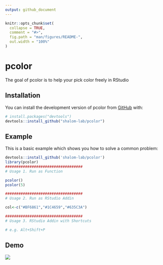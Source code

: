 ```yaml
---
output: github_document
---
```


```r
knitr::opts_chunk$set(
  collapse = TRUE,
  comment = "#>",
  fig.path = "man/figures/README-",
  out.width = "100%"
)
```

# pcolor

The goal of pcolor is to help your pick color freely in RStudio

## Installation

You can install the development version of pcolor from [GitHub](https://github.com/) with:

``` r
# install.packages("devtools")
devtools::install_github("shalom-lab/pcolor")
```

## Example

This is a basic example which shows you how to solve a common problem:

```r
devtools::install_github('shalom-lab/pcolor')
library(pcolor)
###################################
# Usage 1. Run as Function

pcolor()
pcolor(5)

###################################
# Usage 2. Run as RStudio Addin

col<-c("#BF6861","#1C4659","#635C3A")

###################################
# Usage 3. RStudio Addin with Shortcuts 

# e.g. Alt+Shift+P 

```

## Demo

![](man/figures/pcolor.gif)

